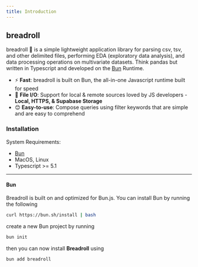 ```yaml
---
title: Introduction
---
```


## breadroll

breadroll 🥟 is a simple lightweight application library for parsing csv, tsv, and other delimited files, performing EDA (exploratory data analysis), and data processing operations on multivariate datasets. Think pandas but written in Typescript and developed on the [Bun](https://bun.sh) Runtime.

- ⚡ **Fast**: breadroll is built on Bun, the all-in-one Javascript runtime built for speed
- 📁 **File I/O**: Support for local & remote sources loved by JS developers - **Local, HTTPS, & Supabase Storage**
- 😊 **Easy-to-use**: Compose queries using filter keywords that are simple and are easy to comprehend

### **Installation**

System Requirements:

- [Bun](https://bun.sh)
- MacOS, Linux
- Typescript >= 5.1

---

#### Bun

Breadroll is built on and optimized for Bun.js. You can install Bun by running the following

```bash
curl https://bun.sh/install | bash
```

create a new Bun project by running

```bash
bun init
```

then you can now install **Breadroll** using

```bash
bun add breadroll
```
